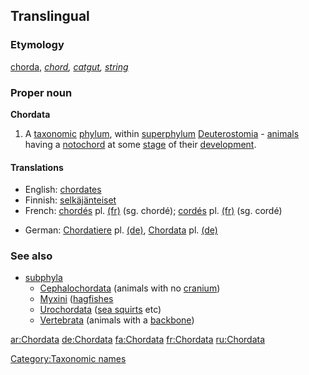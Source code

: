 ==Translingual==

===Etymology===
{{L.}} [[chorda]], ''[[chord]], [[catgut]], [[string]]''

===Proper noun===
{{wikipedia}}
'''Chordata'''

# A [[taxonomic]] [[phylum]], within [[superphylum]] [[Deuterostomia]] - [[animal]]s having a [[notochord]] at some [[stage]] of their [[development]].

====Translations====
{{trans-top|a taxonomic phylum, within superphylum Deuterostomia}}
* English: [[chordates]]
* Finnish: [[selkäjänteiset]]
* French: [[chordés]] {{m}} pl. [[:fr:chordés|(fr)]] (sg. chordé); [[cordés]] {{m}} pl. [[:fr:cordés|(fr)]] (sg. cordé)
{{trans-mid}}
* German: [[Chordatiere]] {{f}} pl. [[:de:Chordatiere|(de)]], [[Chordata]] {{n}} pl. [[:de:Chordata|(de)]]
{{trans-bottom}}

===See also===
{{wikispecies}}
* [[subphyla]]
** [[Cephalochordata]] (animals with no [[cranium]])
** [[Myxini]] ([[hagfish]]es
** [[Urochordata]] ([[sea squirt]]s etc)
** [[Vertebrata]] (animals with a [[backbone]])

[[Category:Taxonomic names]]

[[ar:Chordata]]
[[de:Chordata]]
[[fa:Chordata]]
[[fr:Chordata]]
[[ru:Chordata]]
